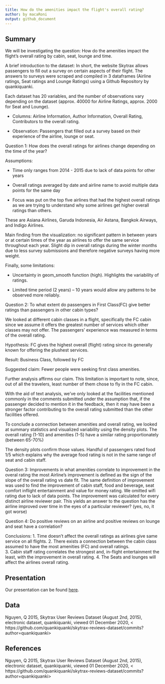 ```yaml
---
title: How do the amenities impact the flight's overall rating?
author: by macaRoni
output: github_document
---
```


## Summary

We will be investigating the question: How do the amenities impact the flight's overall rating by cabin, seat, lounge and time. 

A brief introduction to the dataset:
In short, the website Skytrax allows passengers to fill out a survey on certain aspects of their flight. The answers to surveys were scraped and compiled in 3 dataframes (Airline ratings, Seat ratings and Lounge Ratings) using a Github Repository by quankiquanki. 

Each dataset has 20 variables, and the number of observations vary depending on the dataset (approx. 40000 for Airline Ratings, approx. 2000 for Seat and Lounge).

- Columns: Airline Information, Author Information, Overall Rating, Contributors to the overall rating.

- Observation: Passengers that filled out a survey based on their experience of the airline, lounge or seat.

Question 1: How does the overall ratings for airlines change depending on the time of the year?

Assumptions: 

- Time only ranges from 2014 - 2015 due to lack of data points for other years 

- Overall ratings averaged by date and airline name to avoid multiple data points for the same day

- Focus was put on the top five airlines that had the highest overall ratings as we are trying to understand why some airlines get higher overall ratings than others.

These are Asiana Airlines, Garuda Indonesia, Air Astana, Bangkok Airways, and Indigo Airlines.

Main finding from the visualization: no significant pattern in between years or at certain times of the year as airlines to offer the same service throughout each year. Slight dip in overall ratings during the winter months due to less survey submissions and therefore negative surveys having more weight. 

Finally, some limitations:

- Uncertainty in geom_smooth function (high). Highlights the variability of ratings. 

- Limited time period (2 years) – 10 years would allow any patterns to be observed more reliably.

Question 2: To what extent do passengers in First Class(FC) give better ratings
than passengers in other cabin types? 

We looked at different cabin classes in a flight, specifically the FC cabin since we assume it offers the greatest number of services which other classes may not offer. The passengers’ experience was measured in terms of the overall rating.  

Hypothesis: FC gives the highest overall (flight) rating since its generally known for offering the plushest services. 

Result: Business Class, followed by FC

Suggested claim: Fewer people were seeking first class amenities. 

Further analysis affirms our claim. This limitation is important to note, since, out of all the travelers, least number of them chose to fly in the FC cabin. 

With the aid of text analysis, we’ve only looked at the facilities mentioned commonly in the comments submitted under the assumption that, if the passenger decided to mention it in the feedback, then it may have been a stronger factor contributing to the overall rating submitted than the other facilities offered.  

To conclude a connection between amenities and overall rating, we looked at summary statistics and visualized  variability using the density plots. The overall rating (1-10) and amenities (1-5) have a similar rating proportionately (between 65-70%)    

 The density plots confirm those values. Handful of passengers rated food 1/5 which explains why the average food rating is not in the same range of seat and cabin staff. 

Question 3: Improvements in what amenities correlate to improvement in the overal rating the most
Airline’s improvement is defined as the sign of the slope of the overall rating vs date fit.
The same definition of improvement was used to find the improvement of cabin staff, food and beverage, seat comfort inflight entertainment and value for money rating. We omitted wifi rating due to lack of data points.
The improvement was calculated for every distinct airline reviewer pair.
This yields an answer to the question has the airline improved over time in the eyes of a particular reviewer? (yes, no, it got worse)

Question 4: Do positive reviews on an airline and positive reviews on lounge and seat have a correlation?

Conclusions:
1. Time doesn't affect the overall ratings as airlines give same service on all flights.
2. There exists a connection between the cabin class assumed to have the most amenities (FC) and overall ratings.  
3. Cabin staff rating correlates the strongest and, in-flight entertainment the least, with the improvement in overall rating.
4. The Seats and lounges will affect the airlines overall rating.

## Presentation

Our presentation can be found [here](presentation/presentation.html).

## Data 

Nguyen, Q 2015, Skytrax User Reviews Dataset (August 2nd, 2015), electronic dataset, quankiquanki, viewed 01 December 2020, < https://github.com/quankiquanki/skytrax-reviews-dataset/commits?author=quankiquanki>

## References

Nguyen, Q 2015, Skytrax User Reviews Dataset (August 2nd, 2015), electronic dataset, quankiquanki, viewed 01 December 2020, < https://github.com/quankiquanki/skytrax-reviews-dataset/commits?author=quankiquanki>
